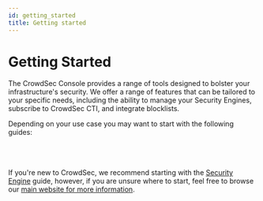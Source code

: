 ```yaml
---
id: getting_started
title: Getting started
---
```



# Getting Started

The CrowdSec Console provides a range of tools designed to bolster your infrastructure's security. We offer a range of features that can be tailored to your specific needs, including the ability to manage your Security Engines, subscribe to CrowdSec CTI, and integrate blocklists.

Depending on your use case you may want to start with the following guides:

<ConsolePromo
    title="CrowdSec Security Engine"
    description="The CrowdSec Security Engine is a powerful, open-source software for detecting and blocking malicious IPs, safeguarding both infrastructure and application security."
    image="Hero Security Engine.png"
    link="/u/getting_started/post_installation/console/"
/>
<br/>
<ConsolePromo
    title="CrowdSec CTI"
    description="CrowdSec Cyber Threat Intelligence is the largest and most diverse CTI network on earth, delivering key contextualized and curated benchmarking insights from real users across the globe."
    image="Hero CTI Engine.png"
    link="/u/cti_api/getting_started/"
/>
<br/>
<ConsolePromo
    title="CrowdSec Blocklists"
    description="Get immediate protection against active malicious IPs with CrowdSec’s actionable and real-time Blocklists."
    image="Hero Blocklists.png"
    link="/u/blocklists/getting_started/"
/>
<br/>
If you're new to CrowdSec, we recommend starting with the [Security Engine](/getting_started/introduction.mdx) guide, however, if you are unsure where to start, feel free to browse our [main website for more information](https://www.crowdsec.net/).

